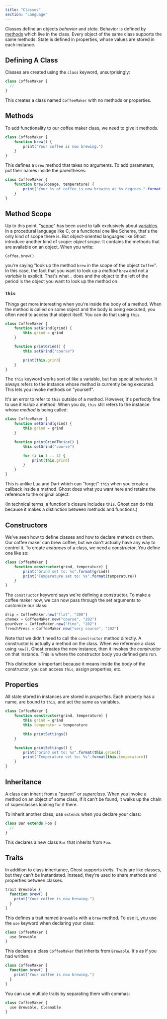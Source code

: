 ```yaml
---
title: "Classes"
section: "Language"
---
```


Classes define an objects _behavior_ and _state_. Behavior is defined by [methods](/docs/1.0/method-calls) which live in the class. Every object of the same class supports the same methods. State is defined in properties, whose values are stored in each instance.

## Defining A Class

Classes are created using the `class` keyword, unsurprisingly:

```typescript
class CoffeeMaker {
  //
}
```

This creates a class named `CoffeeMaker` with no methods or properties.

## Methods

To add functionality to our coffee maker class, we need to give it methods.

```typescript
class CoffeeMaker {
    function brew() {
        print("Your coffee is now brewing.")
    }
}
```

This defines a `brew` method that takes no arguments. To add parameters, put their names inside the parentheses:

```typescript
class CoffeeMaker {
    function brew(dosage, temperature) {
        print("Your %s of coffee is now brewing at %s degrees.".format(dosage, temperature))
    }
}
```

## Method Scope

Up to this point, "[scope](/docs/1.0/variables#scope)" has been used to talk exclusively about [variables](/docs/1.0/variables). In a procedural language like C, or a functional one like Scheme, that's the only kind of scope there is. But object-oriented languages like Ghost introduce another kind of scope: _object scope_. It contains the methods that are available on an object. When you write:

```
Coffee.brew()
```

you're saying "look up the method `brew` in the scope of the object `Coffee`". In this case, the fact that you want to look up a _method_ `brew` and not a _variable_ is explicit. That's what `.` does and the object to the left of the period is the object you want to look up the method on.

### `this`

Things get more interesting when you're inside the body of a method. When the method is called on some object and the body is being executed, you often need to access that object itself. You can do that using `this`.

```typescript
class CoffeeMaker {
    function setGrind(grind) {
        this.grind = grind
    }

    function printGrind() {
        this.setGrind("course")

        print(this.grind)
    }
}
```

The `this` keyword works sort of like a variable, but has special behavior. It always refers to the instance whose method is currently being executed. This lets you invoke methods on "yourself".

It's an error to refer to `this` outside of a method. However, it's perfectly fine to use it _inside_ a method. When you do, `this` still refers to the instance whose _method_ is being called:

```typescript
class CoffeeMaker {
    function setGrind(grind) {
        this.grind = grind
    }

    function printGrindThrice() {
        this.setGrind("course")

        for (i in 1 .. 3) {
            print(this.grind)
        }
    }
}
```

This is unlike Lua and Dart which can "forget" `this` when you create a callback inside a method. Ghost does what you want here and retains the reference to the original object.

(In technical terms, a function's closure includes `this`. Ghost can do this because it makes a distinction between methods and functions.)

## Constructors

We've seen how to define classes and how to declare methods on them. Our coffee maker can brew coffee, but we don't actually have any way to control it. To create _instances_ of a class, we need a _constructor_. You define one like so:

```typescript
class CoffeeMaker {
    function constructor(grind, temperature) {
        print("Grind set to: %s".format(grind))
        print("Temperature set to: %s".format(temperature))
    }
}
```

The `constructor` keyword says we're defining a constructor. To make a coffee maker now, we can now pass through the set arguments to customize our class:

```typescript
drip = CoffeeMaker.new("flat", "200")
chemex = CoffeeMaker.new("coarse", "202")
pourOver = CoffeeMaker.new("fine", "202")
frenchPress = CoffeeMaker.new("very course", "202")
```

Note that we didn't need to call the `constructor` method directly. A constructor is actually a method on the class. When we reference a class using `new()`, Ghost creates the new instance, then it invokes the _constructor_ on that instance. This is where the constructor body you defined gets run.

This distinction is important because it means inside the body of the constructor, you can access `this`, assign properties, etc.

## Properties

All state stored in instances are stored in _properties_. Each property has a name, are bound to `this`, and act the same as variables.

```typescript
class CoffeeMaker {
    function constructor(grind, temperature) {
        this.grind = grind
        this.temperator = temperature

        this.printSettings()
    }

    function printSettings() {
        print("Grind set to: %s".format(this.grind))
        print("Temperature set to: %s".format(this.temperature))
    }
}
```

## Inheritance

A class can inherit from a "parent" or _superclass_. When you invoke a method on an object of some class, if it can't be found, it walks up the chain of superclasses looking for it there.

To inherit another class, use `extends` when you declare your class:

```typescript
class Bar extends Foo {
  //
}
```

This declares a new class `Bar` that inherits from `Foo`.

## Traits

In addition to class inheritance, Ghost supports _traits_. Traits are like classes, but they can't be instantiated. Instead, they're used to share methods and properties between classes.

```typescript
trait Brewable {
  function brew() {
    print("Your coffee is now brewing.")
  }
}
```

This defines a trait named `Brewable` with a `brew` method. To use it, you use the `use` keyword when declaring your class:

```typescript
class CoffeeMaker {
  use Brewable
}
```

This declares a class `CoffeeMaker` that inherits from `Brewable`. It's as if you had written:

```typescript
class CoffeeMaker {
  function brew() {
    print("Your coffee is now brewing.")
  }
}
```

You can use multiple traits by separating them with commas:

```typescript
class CoffeeMaker {
  use Brewable, Cleanable
}
```